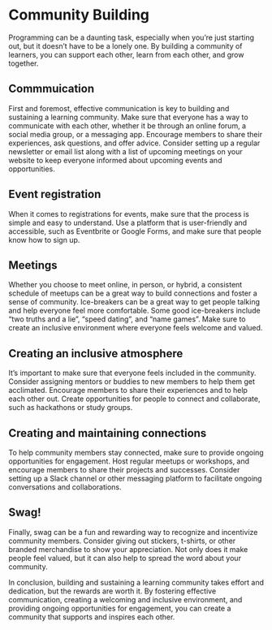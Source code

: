 # Community Building

Programming can be a daunting task, especially when you're just starting out, but it doesn't have to be a lonely one. By building a community of learners, you can support each other, learn from each other, and grow together.

## Commmuication 
First and foremost, effective communication is key to building and sustaining a learning community. Make sure that everyone has a way to communicate with each other, whether it be through an online forum, a social media group, or a messaging app. Encourage members to share their experiences, ask questions, and offer advice. Consider setting up a regular newsletter or email list along with a list of upcoming meetings on your website to keep everyone informed about upcoming events and opportunities.

## Event registration
When it comes to registrations for events, make sure that the process is simple and easy to understand. Use a platform that is user-friendly and accessible, such as Eventbrite or Google Forms, and make sure that people know how to sign up. 

## Meetings
Whether you choose to meet online, in person, or hybrid, a consistent schedule of meetups can be a great way to build connections and foster a sense of community. Ice-breakers can be a great way to get people talking and help everyone feel more comfortable. Some good ice-breakers include "two truths and a lie", "speed dating", and "name games". Make sure to create an inclusive environment where everyone feels welcome and valued.

## Creating an inclusive atmosphere
It's important to make sure that everyone feels included in the community. Consider assigning mentors or buddies to new members to help them get acclimated. Encourage members to share their experiences and to help each other out. Create opportunities for people to connect and collaborate, such as hackathons or study groups.

## Creating and maintaining connections
To help community members stay connected, make sure to provide ongoing opportunities for engagement. Host regular meetups or workshops, and encourage members to share their projects and successes. Consider setting up a Slack channel or other messaging platform to facilitate ongoing conversations and collaborations.

## Swag!
Finally, swag can be a fun and rewarding way to recognize and incentivize community members. Consider giving out stickers, t-shirts, or other branded merchandise to show your appreciation. Not only does it make people feel valued, but it can also help to spread the word about your community.

In conclusion, building and sustaining a learning community takes effort and dedication, but the rewards are worth it. By fostering effective communication, creating a welcoming and inclusive environment, and providing ongoing opportunities for engagement, you can create a community that supports and inspires each other. 